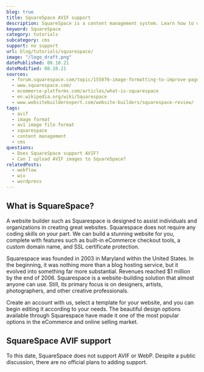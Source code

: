 ```yaml
---
blog: true
title: SquareSpace AVIF support
description: SquareSpace is a content management system. Learn how to use AVIF images within SquareSpace.
keyword: SquareSpace
category: tutorials
subcategory: cms
support: no support
url: blog/tutorials/squarespace/
image: "/logo_draft.png"
datePublished: 08.10.21
dateModified: 08.10.21
sources:
  - forum.squarespace.com/topic/155076-image-formatting-to-improve-page-speed/
  - www.squarespace.com/
  - ecommerce-platforms.com/articles/what-is-squarespace
  - en.wikipedia.org/wiki/Squarespace
  - www.websitebuilderexpert.com/website-builders/squarespace-review/
tags:
  - avif
  - image format
  - av1 image file format
  - squarespace
  - content management
  - cms
questions:
  - Does SquareSpace support AVIF?
  - Can I upload AVIF images to SquareSpace?
relatedPosts:
  - webflow
  - wix
  - wordpress
---
```


## What is SquareSpace?

A website builder such as Squarespace is designed to assist individuals and organizations in creating great websites. Squarespace does not require any coding skills on your part. We can build a stunning website for you, complete with features such as built-in eCommerce checkout tools, a custom domain name, and SSL certificate protection.

Squarespace was founded in 2003 in Maryland within the United States. In the beginning, it was nothing more than a blog hosting service, but it evolved into something far more substantial. Revenues reached $1 million by the end of 2006. Squarespace is a website-building solution that almost anyone can use. Still, its primary focus is on designers, artists, photographers, and other creative professionals.

Create an account with us, select a template for your website, and you can begin editing it according to your needs. The beautiful design options available through Squarespace have made it one of the most popular options in the eCommerce and online selling market.

## SquareSpace AVIF support

To this date, SquareSpace does not support AVIF or WebP. Despite a public discussion, there are no official plans to adding support.
